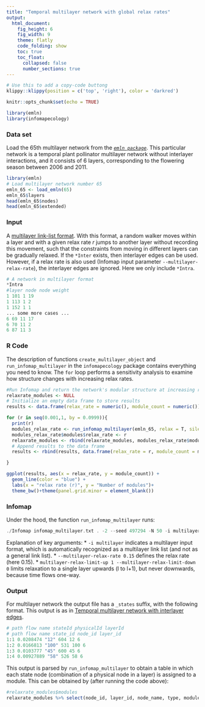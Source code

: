 ```yaml
---
title: "Temporal multilayer network with global relax rates"
output:
  html_document: 
    fig_height: 6
    fig_width: 9
    theme: flatly
    code_folding: show
    toc: true
    toc_float:
      collapsed: false
      number_sections: true
---
```


```r
# Use this to add a copy-code buttong
klippy::klippy(position = c('top', 'right'), color = 'darkred')
```


```r
knitr::opts_chunk$set(echo = TRUE)
```

```r
library(emln)
library(infomapecology)
```

### Data set
Load the 65th multilayer network from the [_`emln package`_](https://github.com/Ecological-Complexity-Lab/emln). This particular network is a temporal plant pollinator multilayer network without interlayer interactions, and it consists of 6 layers, corresponding to the flowering season between 2006 and 2011.

```r
library(emln)
# Load multilayer network number 65
emln_65 <- load_emln(65)
emln_65$layers
head(emln_65$nodes)
head(emln_65$extended)
```
### Input
A [multilayer link-list format](https://www.mapequation.org/infomap/#InputMultilayer). With this format, a random walker moves within a layer and with a given relax rate _r_ jumps to another layer without recording this movement, such that the constraints from moving in different layers can be gradually relaxed. If the `*Inter` exists, then interlayer edges can be used. However, if a relax rate is also used (Infomap input parameter `--multilayer-relax-rate`), the interlayer edges are ignored. Here we only include `*Intra`.

```Python
# A network in multilayer format
*Intra
#layer node node weight
1 101 1 19
1 113 1 2
1 152 1 1
... some more cases ...
6 69 11 17
6 70 11 2
6 87 11 3
```

### R Code
The description of functions `create_multilayer_object` and `run_infomap_multilayer` in the `infomapecology` package contains everything you need to know. The `for` loop performs a sensitivity analysis to examine how structure changes with increasing relax rates.

```r
#Run Infomap and return the network's modular structure at increasing relax-rates.
relaxrate_modules <- NULL
# Initialize an empty data frame to store results
results <- data.frame(relax_rate = numeric(), module_count = numeric())

for (r in seq(0.001,1, by = 0.0999)){
  print(r)
  modules_relax_rate <- run_infomap_multilayer(emln_65, relax = T, silent = T, trials = 50, seed = 497294,    multilayer_relax_rate = r, multilayer_relax_limit_up = 1, multilayer_relax_limit_down = 0, temporal_network = T)
  modules_relax_rate$modules$relax_rate <- r
  relaxrate_modules <- rbind(relaxrate_modules, modules_relax_rate$modules)
  # Append results to the data frame
  results <- rbind(results, data.frame(relax_rate = r, module_count = modules_relax_rate$m))

}
```


```r
ggplot(results, aes(x = relax_rate, y = module_count)) +
  geom_line(color = "blue") +
  labs(x = "relax rate (r)", y = "Number of modules")+
  theme_bw()+theme(panel.grid.minor = element_blank())
```

### Infomap
Under the hood, the function `run_infomap_multilayer` runs:
```C++
./Infomap infomap_multilayer.txt . -2 --seed 497294 -N 50 -i multilayer --multilayer-relax-rate 0.15 --multilayer-relax-limit-up 1 --multilayer-relax-limit-down 0 --silent
```

Explanation of key arguments:
* `-i multilayer` indicates a multilayer input format, which is automatically recognized as a multilayer link list (and not as a general link list).
* `--multilayer-relax-rate 0.15` defines the relax rate (here 0.15).
* `multilayer-relax-limit-up 1 --multilayer-relax-limit-down 0` limits relaxation to a single layer upwards (l to l+1), but never downwards, because time flows one-way.

### Output
For multilayer network the output file has a `_states` suffix, with the following format. This output is as in [Temporal multilayer network with interlayer edges](multilayer_interlayer.md). 

```Python
# path flow name stateId physicalId layerId
# path flow name state_id node_id layer_id
1:1 0.0208474 "12" 604 12 6
1:2 0.0166813 "100" 531 100 6
1:3 0.0103777 "45" 600 45 6
1:4 0.00927889 "58" 526 58 6
```
This output is parsed by `run_infomap_multilayer` to obtain a table in which each state node (combination of a physical node in a layer) is assigned to a module. This can be obtained by (after running the code above):
```r
#relaxrate_modules$modules
relaxrate_modules %>% select(node_id, layer_id, node_name, type, module, relax_rate)
```
